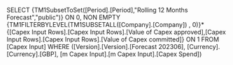 SELECT {TM1SubsetToSet([Period].[Period],"Rolling 12 Months Forecast","public")} ON 0, NON EMPTY {TM1FILTERBYLEVEL(TM1SUBSETALL([Company].[Company]) , 0)}*{[Capex Input Rows].[Capex Input Rows].[Value of Capex approved],[Capex Input Rows].[Capex Input Rows].[Value of Capex committed]} ON 1 FROM [Capex Input] WHERE ([Version].[Version].[Forecast 202306], [Currency].[Currency].[GBP], [m Capex Input].[m Capex Input].[Capex Spend])